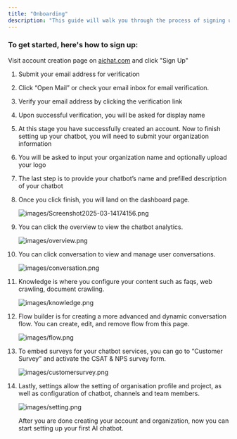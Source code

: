 ```yaml
---
title: "Onboarding"
description: "This guide will walk you through the process of signing up and logging in for an Aichat account. Follow these steps to get started."
---
```


### To get started, here's how to sign up:

Visit account creation page on [aichat.com](http://aichat.com) and click "Sign Up"

 1. Submit your email address for verification
 2. Click “Open Mail” or check your email inbox for email verification.
 3. Verify your email address by clicking the verification link
 4. Upon successful verification, you will be asked for display name
 5. At this stage you have successfully created an account. Now to finish setting up your chatbot, you will need to submit your organization information
 6. You will be asked to input your organization name and optionally upload your logo
 7. The last step is to provide your chatbot’s name and prefilled description of your chatbot
 8. Once you click finish, you will land on the dashboard page.

    ![images/Screenshot2025-03-14174156.png](/images/Screenshot2025-03-14174156.png)
 9. You can click the overview to view the chatbot analytics.

    ![images/overview.png](/images/overview.png)
10. You can click conversation to view and manage user conversations.

    ![images/conversation.png](/images/conversation.png)
11. Knowledge is where you configure your content such as faqs, web crawling, document crawling.

    ![images/knowledge.png](/images/knowledge.png)
12. Flow builder is for creating a more advanced and dynamic conversation flow. You can create, edit, and remove flow from this page.

    ![images/flow.png](/images/flow.png)
13. To embed surveys for your chatbot services, you can go to “Customer Survey” and activate the CSAT & NPS survey form.

    ![images/customersurvey.png](/images/customersurvey.png)
14. Lastly, settings allow the setting of organisation profile and project, as well as configuration of chatbot, channels and team members.

    ![images/setting.png](/images/setting.png)

    After you are done creating your account and organization, now you can start setting up your first AI chatbot.